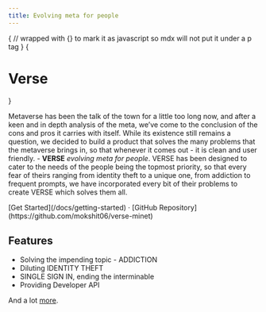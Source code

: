 ```yaml
---
title: Evolving meta for people
---
```



{
// wrapped with {} to mark it as javascript so mdx will not put it under a p tag
}
{<h1><span className="block text-center font-extrabold md:text-5xl mt-8">Verse</span></h1>}

<Bleed><Features/></Bleed>

Metaverse has been the talk of the town for a little too long now, and after a keen and in depth analysis of the meta, we’ve come to the conclusion of the cons and pros it carries with itself. While its existence still remains a question, we decided to build a product that solves the many problems that the metaverse brings in, so that whenever it comes out - it is clean and user friendly. - **VERSE** _evolving meta for people_.
VERSE has been designed to cater to the needs of the people being the topmost priority, so that every fear of theirs ranging from identity theft to a unique one, from addiction to frequent prompts, we have incorporated every bit of their problems to create VERSE which solves them all.

<div className="mt-16 mb-20 text-center">
  [Get Started](/docs/getting-started) · [GitHub Repository](https://github.com/mokshit06/verse-minet)
</div>

## Features

- Solving the impending topic - ADDICTION
- Diluting IDENTITY THEFT
- SINGLE SIGN IN, ending the interminable
- Providing Developer API

And a lot [more](/docs/getting-started).
